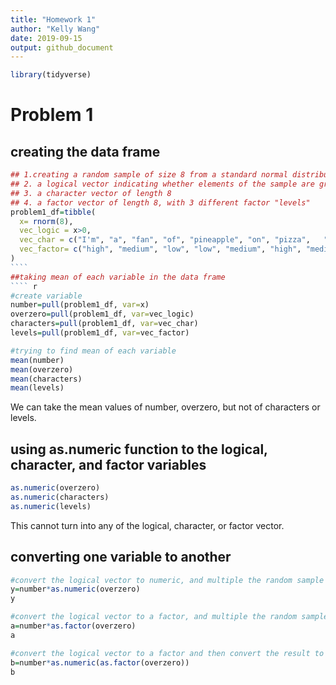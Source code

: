 ```yaml
---
title: "Homework 1"
author: "Kelly Wang"
date: 2019-09-15
output: github_document
---
```



```r
library(tidyverse)
````

# Problem 1

## creating the data frame
`````r
## 1.creating a random sample of size 8 from a standard normal distribution
## 2. a logical vector indicating whether elements of the sample are greater than 0
## 3. a character vector of length 8
## 4. a factor vector of length 8, with 3 different factor "levels"
problem1_df=tibble(
  x= rnorm(8),
  vec_logic = x>0,
  vec_char = c("I'm", "a", "fan", "of", "pineapple", "on", "pizza",   "yum!"),
  vec_factor= c("high", "medium", "low", "low", "medium", "high", "medium", "medium")
)
````
##taking mean of each variable in the data frame
```` r
#create variable
number=pull(problem1_df, var=x)
overzero=pull(problem1_df, var=vec_logic)
characters=pull(problem1_df, var=vec_char)
levels=pull(problem1_df, var=vec_factor)

#trying to find mean of each variable
mean(number)
mean(overzero)
mean(characters)
mean(levels)

`````
We can take the mean values of number, overzero, but not of characters or levels. 

## using as.numeric function to the logical, character, and factor variables
```r
as.numeric(overzero)
as.numeric(characters)
as.numeric(levels)

````
This cannot turn into any of the logical, character, or factor vector.

## converting one variable to another
```r
#convert the logical vector to numeric, and multiple the random sample by the result
y=number*as.numeric(overzero)
y

#convert the logical vector to a factor, and multiple the random sample by the result
a=number*as.factor(overzero)
a

#convert the logical vector to a factor and then convert the result to numeric, and multiply the random sample by the result
b=number*as.numeric(as.factor(overzero))
b
```` 

